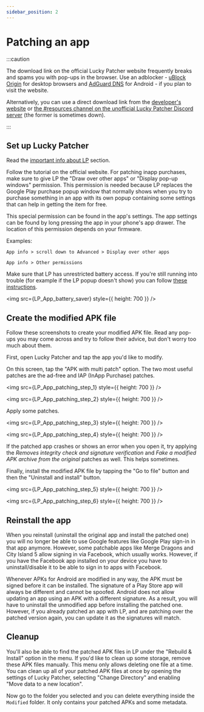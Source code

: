 ```yaml
---
sidebar_position: 2
---
```



# Patching an app

:::caution

The download link on the official Lucky Patcher website frequently breaks and spams you with pop-ups in the browser. Use an adblocker - [uBlock Origin](https://ublockorigin.com) for desktop browsers and [AdGuard DNS](https://adguard-dns.io/en/public-dns.html) for Android - if you plan to visit the website.

Alternatively, you can use a direct download link from the [developer's website](http://chelpus.com/luckypatcher/LuckyPatcherInstaller.apk) or [the #resources channel on the unofficial Lucky Patcher Discord server](https://discord.gg/RS5ddYf7mw) (the former is sometimes down).

:::

## Set up Lucky Patcher

Read the [important info about LP](/docs/lp-info.md) section.

Follow the tutorial on the official website. For patching inapp purchases, make sure to give LP the "Draw over other apps" or "Display pop-up windows" permission. This permission is needed because LP replaces the Google Play purchase popup window that normally shows when you try to purchase something in an app with its own popup containing some settings that can help in getting the item for free.

This special permission can be found in the app's settings. The app settings can be found by long pressing the app in your phone's app drawer. The location of this permission depends on your firmware.

Examples:

`App info > scroll down to Advanced > Display over other apps`

`App info > Other permissions`

Make sure that LP has unrestricted battery access. If you're still running into trouble (for example if the LP popup doesn't show) you can follow [these instructions](https://dontkillmyapp.com/).

<img src={LP_App_battery_saver} style={{ height: 700 }} />

## Create the modified APK file

Follow these screenshots to create your modified APK file. Read any pop-ups you may come across and try to follow their advice, but don't worry too much about them.

First, open Lucky Patcher and tap the app you'd like to modify.

On this screen, tap the "APK with multi patch" option. The two most useful patches are the ad-free and IAP (InApp Purchase) patches.

<img src={LP_App_patching_step_1} style={{ height: 700 }} />

<Box m={2} display="inline" />

<img src={LP_App_patching_step_2} style={{ height: 700 }} />

Apply some patches.

<img src={LP_App_patching_step_3} style={{ height: 700 }} />

<Box m={2} display="inline" />

<img src={LP_App_patching_step_4} style={{ height: 700 }} />

If the patched app crashes or shows an error when you open it, try applying the _Removes integrity check and signature verification_ and _Fake a modified APK archive from the original_ patches as well. This helps sometimes.

Finally, install the modified APK file by tapping the "Go to file" button and then the "Uninstall and install" button.

<img src={LP_App_patching_step_5} style={{ height: 700 }} />

<Box m={2} display="inline" />

<img src={LP_App_patching_step_6} style={{ height: 700 }} />

## Reinstall the app

When you reinstall (uninstall the original app and install the patched one) you will no longer be able to use Google features like Google Play sign-in in that app anymore. However, some patchable apps like Merge Dragons and City Island 5 allow signing in via Facebook, which usually works. However, if you have the Facebook app installed on your device you have to uninstall/disable it to be able to sign in to apps with Facebook.

Whenever APKs for Android are modified in any way, the APK must be signed before it can be installed. The signature of a Play Store app will always be different and cannot be spoofed. Android does not allow updating an app using an APK with a different signature. As a result, you will have to uninstall the unmodified app before installing the patched one. However, if you already patched an app with LP, and are patching over the patched version again, you can update it as the signatures will match.

## Cleanup

You'll also be able to find the patched APK files in LP under the "Rebuild & Install" option in the menu. If you'd like to clean up some storage, remove these APK files manually. This menu only allows deleting one file at a time. You can clean up all of your patched APK files at once by opening the settings of Lucky Patcher, selecting "Change Directory" and enabling "Move data to a new location". 

Now go to the folder you selected and you can delete everything inside the `Modified` folder. It only contains your patched APKs and some metadata.
